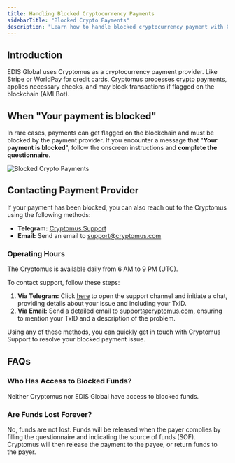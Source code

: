 ```yaml
---
title: Handling Blocked Cryptocurrency Payments
sidebarTitle: "Blocked Crypto Payments"
description: "Learn how to handle blocked cryptocurrency payment with Cryptomus. Fill Questionnaire, declare Source of Funds, Contact Cryptomus for release of funds."
---
```


## Introduction

EDIS Global uses Cryptomus as a cryptocurrency payment provider. Like Stripe or WorldPay for credit cards, Cryptomus processes crypto payments, applies necessary checks, and may block transactions if flagged on the blockchain (AMLBot).

## When "Your payment is blocked"

In rare cases, payments can get flagged on the blockchain and must be blocked by the payment provider.
If you encounter a message that "**Your payment is blocked**", follow the onscreen instructions and **complete the questionnaire**.

![Blocked Crypto Payments](/assets/1ramLuIP0JZX4Ugm6r00p_suspicious-transaction-payment-blocked.png)



## Contacting Payment Provider

If your payment has been blocked, you can also reach out to the Cryptomus using the following methods:

- **Telegram:** [Cryptomus Support](https://t.me/cryptomussupport)
- **Email:** Send an email to [support@cryptomus.com](mailto:support@cryptomus.com)

### Operating Hours

The Cryptomus is available daily from 6 AM to 9 PM (UTC).

To contact support, follow these steps:

1. **Via Telegram:** Click [here](https://t.me/cryptomussupport) to open the support channel and initiate a chat, providing details about your issue and including your TxID.
2. **Via Email:** Send a detailed email to [support@cryptomus.com](mailto:support@cryptomus.com), ensuring to mention your TxID and a description of the problem.

Using any of these methods, you can quickly get in touch with Cryptomus Support to resolve your blocked payment issue.



## FAQs

### Who Has Access to Blocked Funds?

Neither Cryptomus nor EDIS Global have access to blocked funds.

### Are Funds Lost Forever?

No, funds are not lost. Funds will be released when the payer complies by filling the questionnaire and indicating the source of funds (SOF). Cryptomus will then release the payment to the payee, or return funds to the payer. 

